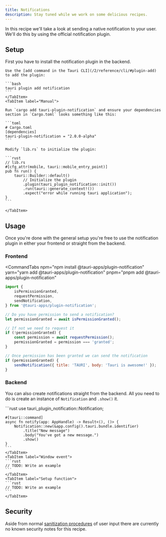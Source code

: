 ```yaml
---
title: Notifications
description: Stay tuned while we work on some delicious recipes.
---
```



In this recipe we'll take a look at sending a native notification to your user. We'll do this by using the official notification plugin.

## Setup

First you have to install the notification plugin in the backend.

<Tabs>
    <TabItem label="Auto">

    Use the [add command in the Tauri CLI](/2/reference/cli/#plugin-add) to add the plugin:

    ```bash
    tauri plugin add notification
    ```
    </TabItem>
    <TabItem label="Manual">

    Run `cargo add tauri-plugin-notification` and ensure your dependencies section in `Cargo.toml` looks something like this:

    ```toml
    # Cargo.toml
    [dependencies]
    tauri-plugin-notification = "2.0.0-alpha"
    ```

    Modify `lib.rs` to initialize the plugin:

    ```rust
    // lib.rs
    #[cfg_attr(mobile, tauri::mobile_entry_point)]
    pub fn run() {
        tauri::Builder::default()
            // Initialize the plugin
            .plugin(tauri_plugin_notification::init())
            .run(tauri::generate_context!())
            .expect("error while running tauri application");
    }
    ```

    </TabItem>

</Tabs>

## Usage

Once you're done with the general setup you're free to use the notification plugin in either your frontend or straight from the backend.

### Frontend

<CommandTabs
	npm="npm install @tauri-apps/plugin-notification"
	yarn="yarn add @tauri-apps/plugin-notification"
	pnpm="pnpm add @tauri-apps/plugin-notification"
></CommandTabs>

```js
import {
	isPermissionGranted,
	requestPermission,
	sendNotification,
} from '@tauri-apps/plugin-notification';

// Do you have permission to send a notification?
let permissionGranted = await isPermissionGranted();

// If not we need to request it
if (!permissionGranted) {
	const permission = await requestPermission();
	permissionGranted = permission === 'granted';
}

// Once permission has been granted we can send the notification
if (permissionGranted) {
	sendNotification({ title: 'TAURI', body: 'Tauri is awesome!' });
}
```

### Backend

You can also create notifications straight from the backend. All you need to do is create an instance of `Notification` and `.show()` it.

<Tabs>
    <TabItem label="Command">
    ```rust
    use tauri_plugin_notification::Notification;

    #[tauri::command]
    async fn notify(app: AppHandle) -> Result<(), ()> {
        Notification::new(&app.config().tauri.bundle.identifier)
            .title("New message")
            .body("You've got a new message.")
            .show()
    }
    ```
    </TabItem>
    <TabItem label="Window event">
    ```rust
    // TODO: Write an example
    ```
    </TabItem>
    <TabItem label="Setup function">
    ```rust
    // TODO: Write an example
    ```
    </TabItem>

</Tabs>

## Security

Aside from normal [sanitization procedures](#TODO) of user input there are currently no known security notes for this recipe.
